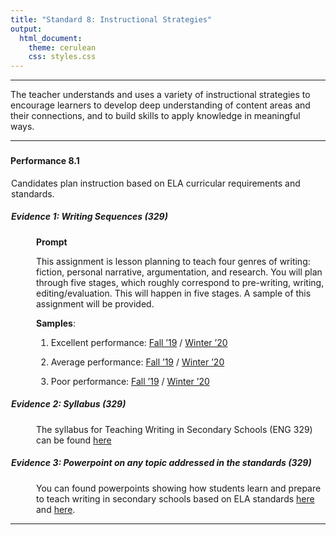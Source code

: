 ---
title: "Standard 8: Instructional Strategies"
output: 
  html_document: 
    theme: cerulean
    css: styles.css
---

<script type="text/javascript">
 function showhide(id) {
    var e = document.getElementById(id);
    e.style.display = (e.style.display == 'block') ? 'none' : 'block';
 }
</script>

----

The teacher understands and uses a variety of instructional strategies to encourage learners to develop deep understanding of content areas and their connections, and to build skills to apply knowledge in meaningful ways. 
 
----

### {.tabset .tabset-pills .tabset-fade}


#### Performance 8.1

<div style="padding-left:1px;">

Candidates plan instruction based on ELA curricular requirements and standards.

##### Evidence 1: Writing Sequences (329)

<div style="padding-left:40px;">

**Prompt**

This assignment is lesson planning to teach four genres of writing: fiction, personal narrative, argumentation, and research.  You will plan through five stages, which roughly correspond to pre-writing, writing, editing/evaluation. This will happen in five stages. A sample of this assignment will be provided.


**Samples**: 

1. Excellent performance:  [Fall '19](https://drive.google.com/file/d/14c-s3xbLpPA5GmTEN6by0G7BSe18HE3P/view?usp=sharing) / [Winter '20](https://drive.google.com/file/d/1ZkdTqUm_k6N3Uq2QtqWo3mNrhPdECVP1/view?usp=sharing)

2. Average performance: [Fall '19](https://drive.google.com/file/d/17pDWqY7JhXYMGLn_3AsjOaAbq3gZvLbv/view?usp=sharing) / [Winter '20](https://drive.google.com/file/d/13kLVUok2JNPxOQon43RJN_5W9mYZGq5b/view?usp=sharing)

3.  Poor performance: [Fall '19](https://drive.google.com/file/d/1dqjt2gg9v0hybme0MM1qyEYnPlZZ-8_T/view?usp=sharing) / [Winter '20](https://drive.google.com/file/d/14Xf-T9mwMUYTRy00l-hR_wAE-KqGKMqo/view?usp=sharing)
</div>

##### Evidence 2: Syllabus (329)
<div style="padding-left:40px;">

The syllabus for Teaching Writing in Secondary Schools (ENG 329) can be found [here](https://drive.google.com/file/d/1e-1qbdwGxYMCaRPbk6JVTofBFhxvJKU1/view?usp=sharing)

</div>


##### Evidence 3: Powerpoint on any topic addressed in the standards (329)
<div style="padding-left:40px;">

You can found powerpoints showing how students learn and prepare to teach writing in secondary schools based on ELA standards [here](https://drive.google.com/file/d/1hAkg5fs7Q-kl1OkiBXN3sF8wSlKgG4Xt/view?usp=sharing) and [here](https://drive.google.com/file/d/1bBMzH2r04064kMu0Zb9OpQDrtjRyEPnB/view?usp=sharing).

</div>


</div>

----

<footer></footer>